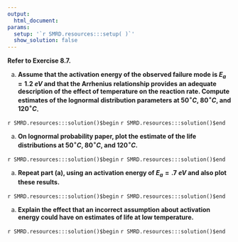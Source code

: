 ```yaml
---
output:
  html_document:
params:
  setup: '`r SMRD.resources:::setup( )`'
  show_solution: false
---
```


__Refer to Exercise 8.7.__

a. __Assume that the activation energy of the observed failure mode is $E_{a}=1.2\;eV$ and that the Arrhenius relationship provides an adequate description of the effect of temperature on the reaction rate. Compute estimates of the lognormal distribution parameters at $50^{\circ}C$, $80^{\circ}C$, and $120^{\circ}C$.__

`r SMRD.resources:::solution()$begin`
`r SMRD.resources:::solution()$end`

a. __On lognormal probability paper, plot the estimate of the life distributions at $50^{\circ}C$, $80^{\circ}C$, and $120^{\circ}C$.__

`r SMRD.resources:::solution()$begin`
`r SMRD.resources:::solution()$end`

a. __Repeat part (a), using an activation energy of $E_{a}=.7\;eV$ and also plot these results.__

`r SMRD.resources:::solution()$begin`
`r SMRD.resources:::solution()$end`

a. __Explain the effect that an incorrect assumption about  activation energy could have on estimates of life at low temperature.__

`r SMRD.resources:::solution()$begin`
`r SMRD.resources:::solution()$end`

